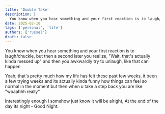 ```yaml
---
title: 'Double Take'
description: |
  You know when you hear something and your first reaction is to laugh/chuckle, but then a second later you realize, "Wait, that's actually kinda messed up"
date: 2025-02-10
tags: ['personal', 'life']
authors: ['russel']
draft: false
---
```


You know when you hear something and your first reaction is to laugh/chuckle, but then a second later you realize, "Wait, that's actually kinda messed up" and then you awkwardly try to unlaugh, like that can happen

Yeah, that's pretty much how my life has felt these past few weeks, it been a few trying weeks and its actually kinda funny how things can feel so normal in the moment but then when u take a step back you are like "woaahhh really"

Interestingly enough i somehow just know it will be alright, At the end of the day its night - Good Night.
